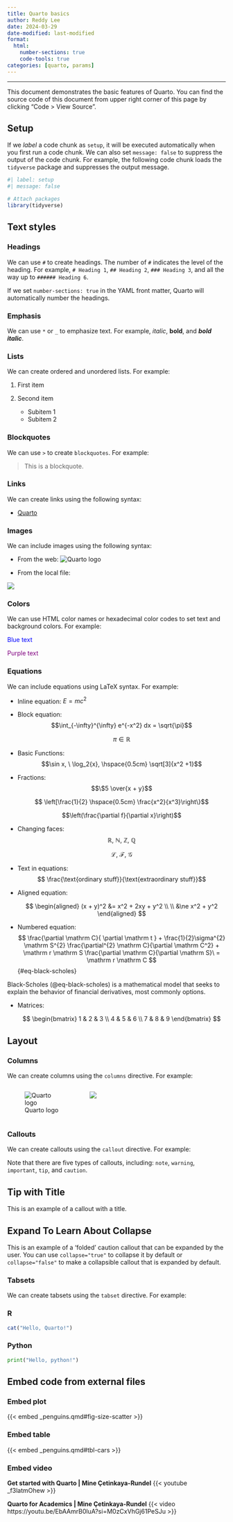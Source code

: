 ```yaml
---
title: Quarto basics
author: Reddy Lee
date: 2024-03-29
date-modified: last-modified
format: 
  html:
    number-sections: true
    code-tools: true
categories: [quarto, params]
---
```

------

This document demonstrates the basic features of Quarto. You can find the source code of this document from upper right corner of this page by clicking "Code > View Source".

## Setup
If we *label* a code chunk as `setup`, it will be executed automatically when you first run a code chunk. We can also set `message: false` to suppress the output of the code chunk. For example, the following code chunk loads the `tidyverse` package and suppresses the output message.
```r
#| label: setup
#| message: false

# Attach packages
library(tidyverse)
```

## Text styles
### Headings
We can use `#` to create headings. The number of `#` indicates the level of the heading. For example, `# Heading 1`, `## Heading 2`, `### Heading 3`, and all the way up to `###### Heading 6`.

If we set `number-sections: true` in the YAML front matter, Quarto will automatically number the headings.

### Emphasis
We can use `*` or `_` to emphasize text. For example, *italic*, **bold**, and ***bold italic***.

### Lists
We can create ordered and unordered lists. For example:
 
 1. First item
 
 2. Second item
    - Subitem 1
    - Subitem 2

### Blockquotes
We can use `>` to create `blockquotes`. For example:

 > This is a blockquote.

### Links
We can create links using the following syntax:
 
 - [Quarto](https://quarto.org)

### Images
We can include images using the following syntax:
 
 - From the web:
![Quarto logo](https://quarto.org/quarto.png)

 - From the local file:
 
![](../fig/candoso2.png)

### Colors
We can use HTML color names or hexadecimal color codes to set text and background colors. For example:

  <span style="color:blue">Blue text</span>
    
  <span style="color:purple">Purple text</span>

### Equations
We can include equations using LaTeX syntax. For example:
  
- Inline equation: $E=mc^2$

- Block equation:
  $$\int_{-\infty}^{\infty} e^{-x^2} dx = \sqrt{\pi}$$  


  $$\pi \in \mathbb {R}$$

- Basic Functions:
  $$\sin x, \ \log_2{x}, \hspace{0.5cm} \sqrt[3]{x^2 +1}$$

- Fractions:  
  $$\$5 \over{x + y}$$

  $$ \left[\frac{1}{2} \hspace{0.5cm} \frac{x^2}{x^3}\right\}$$  

  $$\left(\frac{\partial f}{\partial x}\right)$$

- Changing faces:  
  $$\mathbb{R}, \ \mathbb{N}, \ \mathbb{Z}, \ \mathbb{Q}$$

  $$\mathcal{L}, \ \mathcal{F}, \ \mathcal{G}$$

- Text in equations:
  $$ \frac{\text{ordinary stuff}}{\text{extraordinary stuff}}$$

- Aligned equation:

  $$
\begin{aligned}
(x + y)^2 &= x^2 + 2xy + y^2 
\\
\\
&\ne x^2 + y^2
\end{aligned}
  $$

- Numbered equation:
  $$
\frac{\partial \mathrm C}{ \partial \mathrm t } + \frac{1}{2}\sigma^{2} \mathrm S^{2}
\frac{\partial^{2} \mathrm C}{\partial \mathrm C^2}
  + \mathrm r \mathrm S \frac{\partial \mathrm C}{\partial \mathrm S}\ =
  \mathrm r \mathrm C 
  $$ {#eq-black-scholes}

Black-Scholes (@eq-black-scholes) is a mathematical model that seeks to explain the behavior of financial derivatives, most commonly options.

- Matrices:

  $$
\begin{bmatrix}
    1 & 2 & 3 \\
    4 & 5 & 6 \\
    7 & 8 & 9
\end{bmatrix}
  $$

## Layout
### Columns
We can create columns using the `columns` directive. For example:

::::{.columns}

:::{.column width="35%"}
![Quarto logo](https://quarto.org/quarto.png)
:::

:::{.column width="65%"}
![](../fig/candoso2.png)
:::

::::

### Callouts
We can create callouts using the `callout` directive. For example:

::: {.callout-note}
Note that there are five types of callouts, including:
`note`, `warning`, `important`, `tip`, and `caution`.
:::

::: {.callout-tip}
## Tip with Title

This is an example of a callout with a title.
:::

::: {.callout-caution collapse="true"}
## Expand To Learn About Collapse

This is an example of a 'folded' caution callout that can be expanded by the user. You can use `collapse="true"` to collapse it by default or `collapse="false"` to make a collapsible callout that is expanded by default.
:::

### Tabsets
We can create tabsets using the `tabset` directive. For example:

:::{.panel-tabset}
### R
```r
cat("Hello, Quarto!")
```

### Python
```python
print("Hello, python!")
```

:::


## Embed code from external files
### Embed plot

{{< embed _penguins.qmd#fig-size-scatter >}}

### Embed table

{{< embed _penguins.qmd#tbl-cars >}}

### Embed video

**Get started with Quarto | Mine Çetinkaya-Rundel**
{{< youtube _f3latmOhew >}}

 
**Quarto for Academics | Mine Çetinkaya-Rundel**
{{< video https://youtu.be/EbAAmrB0luA?si=M0zCxVhGj61PeSJu >}}

